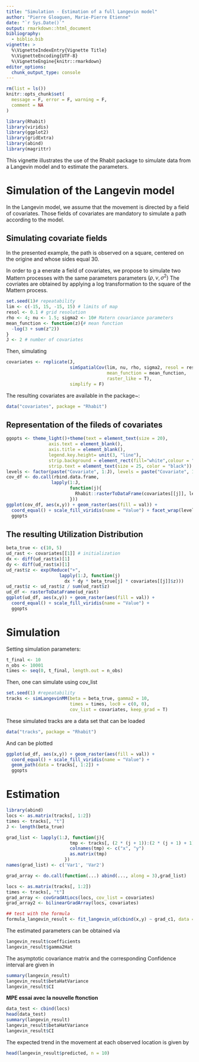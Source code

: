 ```yaml
---
title: "Simulation - Estimation of a full Langevin model"
author: "Pierre Gloaguen, Marie-Pierre Etienne"
date: "`r Sys.Date()`"
output: rmarkdown::html_document
bibliography: 
  - biblio.bib
vignette: >
  %\VignetteIndexEntry{Vignette Title}
  %\VignetteEncoding{UTF-8}
  %\VignetteEngine{knitr::rmarkdown}
editor_options: 
  chunk_output_type: console
---
```


```r
rm(list = ls())
knitr::opts_chunk$set(
  message = F, error = F, warning = F,
  comment = NA
)
```

```r
library(Rhabit)
library(viridis)
library(ggplot2)
library(gridExtra)
library(abind)
library(magrittr)
```


This vignette illustrates the use of the Rhabit package to simulate data from a Langevin model and to estimate the parameters.


# Simulation of the Langevin model

In the Langevin model, we assume that the movement is directed by a field of covariates. Those fields of covariates are mandatory to simulate a path according to the model.



## Simulating covariate fields

In the presented example, the path is observed on a square, centered on the origine and whose sides equal 30. 

In order to g a enerate a field of covariates, we propose to simulate two Mattern processes with the same parameters parameters $(\rho, \nu, \sigma^2)$  The covriates are obtained by applying a log transformation to the square of the Mattern process. 


```r
set.seed(1)# repeatability
lim <- c(-15, 15, -15, 15) # limits of map
resol <- 0.1 # grid resolution
rho <- 4; nu <- 1.5; sigma2 <- 10# Matern covariance parameters
mean_function <- function(z){# mean function
  -log(3 + sum(z^2))
}
J <- 2 # number of covariates
```

Then, simulating

```r
covariates <- replicate(J, 
                        simSpatialCov(lim, nu, rho, sigma2, resol = resol,
                                      mean_function = mean_function,
                                      raster_like = T),
                        simplify = F)
```



The resulting covariates are available in the package~:

```r
data("covariates", package = "Rhabit")
```

## Representation of the fileds of covariates 


```r
ggopts <- theme_light()+theme(text = element_text(size = 20),
                axis.text = element_blank(),
                axis.title = element_blank(),
                legend.key.height= unit(3, "line"),
                strip.background = element_rect(fill="white",colour = "grey") ,
                strip.text = element_text(size = 25, color = "black"))
levels <- factor(paste("Covariate", 1:J), levels = paste("Covariate", 1:J))
cov_df <- do.call(rbind.data.frame,
                 lapply(1:J,
                        function(j){
                          Rhabit::rasterToDataFrame(covariates[[j]], levels[j])
                        }))
ggplot(cov_df, aes(x,y)) + geom_raster(aes(fill = val)) +
  coord_equal() + scale_fill_viridis(name = "Value") + facet_wrap(level~.) +
  ggopts
```


## The resulting Utilization Distribution 

<!-- As detailed in the paper [@mgeb19] -->

\begin{equation}
	\rmd\X_t = \dfrac{\gamma^2}{2} \nabla \log \ud(\X_t) \rmd t + \gamma \rmd \bm{W}_t,\quad \X_0 =\bm{x}_0.
\end{equation}
```r
beta_true <- c(10, 5)
ud_rast <- covariates[[1]] # initialization
dx <- diff(ud_rast$x)[1]
dy <- diff(ud_rast$x)[1]
ud_rast$z <- exp(Reduce("+",
                    lapply(1:J, function(j)
                      dx * dy * beta_true[j] * covariates[[j]]$z)))
ud_rast$z <- ud_rast$z / sum(ud_rast$z)
ud_df <- rasterToDataFrame(ud_rast)
ggplot(ud_df, aes(x,y)) + geom_raster(aes(fill = val)) +
  coord_equal() + scale_fill_viridis(name = "Value") +
  ggopts
```


# Simulation

Setting simulation parameters:

```r
t_final <- 10
n_obs <- 10001
times <- seq(0, t_final, length.out = n_obs)
```

Then, one can simulate using cov_list

```r
set.seed(1) #repeatability
tracks <- simLangevinMM(beta = beta_true, gamma2 = 10,
                        times = times, loc0 = c(0, 0),
                        cov_list = covariates, keep_grad = T)
```

These simulated tracks are a data set that can be loaded

```r
data("tracks", package = "Rhabit")
```

And can be plotted

```r
ggplot(ud_df, aes(x,y)) + geom_raster(aes(fill = val)) +
  coord_equal() + scale_fill_viridis(name = "Value") +
  geom_path(data = tracks[, 1:2]) +
  ggopts
```

# Estimation

```r
library(abind)
locs <- as.matrix(tracks[, 1:2])
times <- tracks[, "t"]
J <- length(beta_true)

grad_list <- lapply(1:J, function(j){
                        tmp <- tracks[, (2 * (j + 1)):(2 * (j + 1) + 1)]
                        colnames(tmp) <- c("x", "y")
                        as.matrix(tmp)
                      })
names(grad_list) <- c('Var1', 'Var2')

grad_array <- do.call(function(...) abind(..., along = 3),grad_list)
```


```r
locs <- as.matrix(tracks[, 1:2])
times <- tracks[, "t"]
grad_array <- covGradAtLocs(locs, cov_list = covariates)
grad_array2 <- bilinearGradArray(locs, covariates)
```

```r

## test with the formula
formula_langevin_result <- fit_langevin_ud(cbind(x,y) ~ grad_c1, data = tracks)
```

The estimated parameters can be obtained via 


```r
langevin_result$coefficients
langevin_result$gamma2Hat
```

The asymptotic covariance matrix and the corresponding Confidence interval are given in 

```r
summary(langevin_result)
langevin_result$betaHatVariance
langevin_result$CI
```

**MPE essai avec la nouvelle ftonction**

```r
data_test <- cbind(locs)
head(data_test)
summary(langevin_result)
langevin_result$betaHatVariance
langevin_result$CI
```
The expected trend in the movement at each observed location is given by 

```r
head(langevin_result$predicted, n = 10)
```

